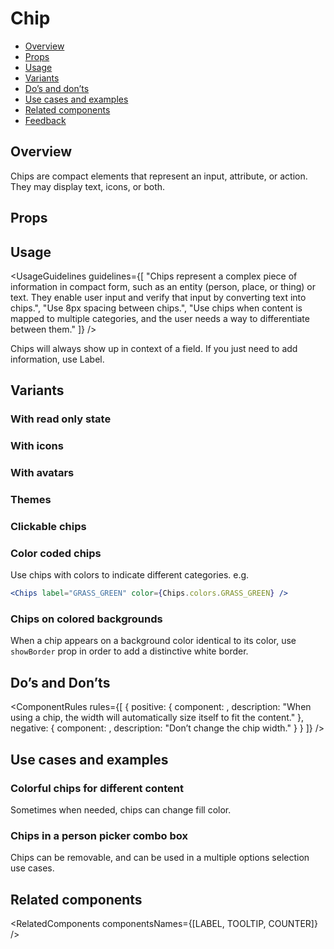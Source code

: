 
<Meta of={ChipsStories} />

# Chip

- [Overview](#overview)
- [Props](#props)
- [Usage](#usage)
- [Variants](#variants)
- [Do’s and don’ts](#dos-and-donts)
- [Use cases and examples](#use-cases-and-examples)
- [Related components](#related-components)
- [Feedback](#feedback)

## Overview

Chips are compact elements that represent an input, attribute, or action. They may display text, icons, or both.

<Canvas>
  <Story of={ChipsStories.Overview} />
</Canvas>

## Props

<ArgsTable story="Overview" />

## Usage

<UsageGuidelines
  guidelines={[
    "Chips represent a complex piece of information in compact form, such as an entity (person, place, or thing) or text. They enable user input and verify that input by converting text into chips.",
    "Use 8px spacing between chips.",
    "Use chips when content is mapped to multiple categories, and the user needs a way to differentiate between them."
  ]}
/>

<Tip>
  <span>Chips will always show up in context of a field. If you just need to add information, use</span>
  <Link href="/?path=/docs/data-display-label--overview" size={Link.sizes.SMALL}>
    Label.
  </Link>
</Tip>

## Variants

### With read only state

<Canvas>
  <Story of={ChipsStories.ChipsWithReadOnlyState} />
</Canvas>

### With icons

<Canvas>
  <Story of={ChipsStories.ChipsWithIcons} />
</Canvas>

### With avatars

<Canvas>
  <Story of={ChipsStories.ChipsWithAvatars} />
</Canvas>

### Themes

<Canvas>
  <Story of={ChipsStories.Themes} />
</Canvas>

### Clickable chips

<Canvas>
  <Story of={ChipsStories.Clickable} />
</Canvas>

### Color coded chips

Use chips with colors to indicate different categories.
e.g.

```jsx
<Chips label="GRASS_GREEN" color={Chips.colors.GRASS_GREEN} />
```

<Canvas>
  <Story of={ChipsStories.ChipsPalette} />
</Canvas>

### Chips on colored backgrounds

When a chip appears on a background color identical to its color, use `showBorder` prop in order to add a distinctive white border.

<Canvas>
  <Story of={ChipsStories.OnColor} />
</Canvas>

## Do’s and Don’ts

<ComponentRules
  rules={[
    {
      positive: {
        component: <Chips label="Jason Tal" readOnly />,
        description: "When using a chip, the width will automatically size itself to fit the content."
      },
      negative: {
        component: <Chips label="This is a chip" className="monday-storybook-chips_chip-padding" readOnly />,
        description: "Don’t change the chip width."
      }
    }
  ]}
/>

## Use cases and examples

### Colorful chips for different content

Sometimes when needed, chips can change fill color.

<Canvas>
  <Story of={ChipsStories.ColorfulChipsForDifferentContent} />
</Canvas>

### Chips in a person picker combo box

Chips can be removable, and can be used in a multiple options selection use cases.

<Canvas>
  <Story of={ChipsStories.ChipsInAPersonPickerComboBox} />
</Canvas>

## Related components

<RelatedComponents componentsNames={[LABEL, TOOLTIP, COUNTER]} />
